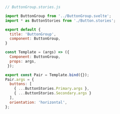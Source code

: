 ```js
// ButtonGroup.stories.js

import ButtonGroup from '../ButtonGroup.svelte';
import * as ButtonStories from './Button.stories';

export default {
  title: 'ButtonGroup',
  component: ButtonGroup,
}

const Template = (args) => ({
  Component: ButtonGroup,
  props: args,
 });

export const Pair = Template.bind({});
Pair.args = {
  buttons: [
    { ...ButtonStories.Primary.args },
    { ...ButtonStories.Secondary.args }
  ],
  orientation: 'horizontal',
};
```